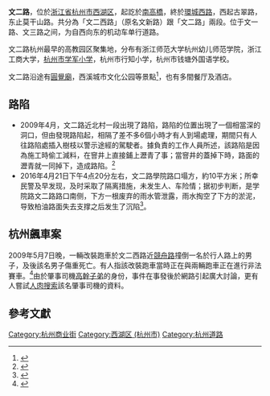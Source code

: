 {{Infobox China Road
|路牌类型=Hangzhou
|中文道路名称= 文二路
|图片=
|图片说明=
|道路方向=东西
|道路名称拼音=Wener Rd.
|所在地区= [[杭州市|杭州市]][[西湖区_(杭州市)|西湖区]]
|起点= [[莫干山路|莫干山路]]、[[文晖路|文晖路]]
|终点= [[古翠路|古翠路]]
|命名缘由=城西文教区
|道路旧名= 文二街、学农路、文新路（文二西路段）<ref>{{cite web |title=文华路改文一西路 文新路改文二西路 文苑路改文三西路 |url=https://news.sina.com.cn/c/2005-08-03/07086596468s.shtml |website=新浪新闻}}</ref>
|路段主要建筑= 浙江图书大厦、[[浙江省立同德医院|浙江省立同德医院]]、西湖国际科技大楼
}}
'''文二路'''，位於[[浙江省|浙江省]][[杭州市|杭州市]][[西湖区_(杭州市)|西湖区]]，起訖於[[南高橋|南高橋]]，終於[[環城西路_(杭州)|環城西路]]，西起古翠路，东止莫干山路。共分為「文二西路」（原名文新路）跟「文二路」兩段。位于文一路、文三路之间，为自西向东的机动车单行道路。

文二路杭州最早的高教园区聚集地，分布有浙江师范大学杭州幼儿师范学院，浙江工商大学，[[杭州市学军小学|杭州市学军小学]]，杭州市行知小学，杭州市钱塘外国语学校。

文二路沿途有[[圓覺廟|圓覺廟]]，西溪城市文化公园等景點<ref>{{Cite web |url=http://www.lybs.com.cn/gb/node2/node802/node324504/node393781/node393785/userobject15ai5329108.html |title=传承一方的乡土民俗文化——西溪农家祀庙“圆觉庙”的历史渊源 - 联谊报电子版 |access-date=2009-05-18 |archive-url=https://web.archive.org/web/20180716025049/http://www.lybs.com.cn/gb/node2/node802/node324504/node393781/node393785/userobject15ai5329108.html |archive-date=2018-07-16 |dead-url=yes }}</ref>，也有多間餐厅及酒店。

==路陷==

* 2009年4月，文二路近北村一段出現了路陷，路陷的位置出現了一個相當深的洞口，但由發現路陷起，相隔了差不多6個小時才有人到場處理，期間只有人往路陷處插入樹枝以警示途經的駕駛者。據負責的工作人員所述，該路陷是因為施工時偷工減料，在窨井上直接鋪上瀝青了事；當窨井的蓋掉下時，路面的瀝青就一同掉下，造成路陷。<ref>{{Cite web |url=http://www.hangzhou.com.cn/20090413/ca1697472.htm |title=文二路塌陷了？ - 杭州网，2009年04月21日 |access-date=2009年5月15日 |archive-url=https://web.archive.org/web/20160304101352/http://www.hangzhou.com.cn/20090413/ca1697472.htm |archive-date=2016年3月4日 |dead-url=yes }}</ref>
* 2016年4月21日下午4点20分左右，文二路學院路口塌方，約10平方米；所幸民警及早发现，及时采取了隔离措施，未发生人、车险情；据初步判断，是学院路文二路路口南侧，下方一根废弃的雨水管泄露，雨水掏空了下方的淤泥，导致柏油路面失去支撑之后发生了沉陷<ref>{{Cite web|title=突发!杭州文二路学院路口地面塌陷 - 杭网原创 - 杭州网|url=https://ori.hangzhou.com.cn/ornews/content/2016-04/21/content_6142989.htm|accessdate=2020-12-31|work=ori.hangzhou.com.cn|archive-date=2016-04-24|archive-url=https://web.archive.org/web/20160424212456/http://ori.hangzhou.com.cn/ornews/content/2016-04/21/content_6142989.htm|dead-url=no}}</ref>。

==杭州飆車案==
{{main|杭州飆車案}}

2009年5月7日晚，一輛改裝跑車於文二西路近[[競舟路|競舟路]]撞倒一名於行人路上的男子，及後該名男子傷重死亡。有人指該改裝跑車當時正在與兩輛跑車正在進行非法賽車。<ref>{{Cite web |url=http://csj.xinhuanet.com/2009-05/08/content_16471988.htm |title=存档副本 |access-date=2011-12-02 |archive-url=https://web.archive.org/web/20090511174511/http://csj.xinhuanet.com/2009-05/08/content_16471988.htm |archive-date=2009-05-11 |dead-url=yes }}</ref>由於肇事司機[[高幹子弟|高幹子弟]]的身份，事件在事發後於網路引起廣大討論，更有人嘗試[[人肉搜索|人肉搜索]]該名肇事司機的資料。

==參考文獻==
<div class="references-small">
<references />
</div>
{{杭州主要道路}}
[[Category:杭州商业街|Category:杭州商业街]]
[[Category:西湖区_(杭州市)|Category:西湖区 (杭州市)]]
[[Category:杭州道路|Category:杭州道路]]